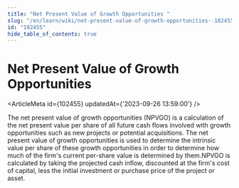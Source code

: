 ```yaml
---
title: "Net Present Value of Growth Opportunities "
slug: "/en/learn/wiki/net-present-value-of-growth-opportunities--102455"
id: "102455"
hide_table_of_contents: true
---
```



# Net Present Value of Growth Opportunities 

<ArticleMeta id={102455} updatedAt={'2023-09-26 13:59:00'} />
<div className='border-solid border-b border-t-0 my-4 border-[var(--ifm-color-gray-300)]' />

The net present value of growth opportunities (NPVGO) is a calculation of the net present value per share of all future cash flows involved with growth opportunities such as new projects or potential acquisitions. The net present value of growth opportunities is used to determine the intrinsic value per share of these growth opportunities in order to determine how much of the firm's current per-share value is determined by them.NPVGO is calculated by taking the projected cash inflow, discounted at the firm's cost of capital, less the initial investment or purchase price of the project or asset.
